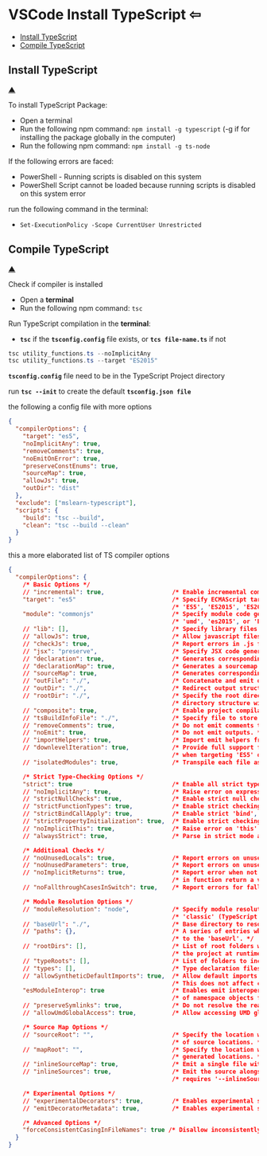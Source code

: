 
# **VSCode Install TypeScript** <a id="h"></a><Link to="../generics/vscode">&#8678;</Link>

  - [Install TypeScript](#aa)
  - [Compile TypeScript](#aaa)



## Install TypeScript <a id="a" />

[&#9650;](#h)

To install TypeScript Package:

- Open a terminal
- Run the following npm command: `npm install -g typescript` (-g if for installing the package globally in the computer)
- Run the following npm command: `npm install -g ts-node`

If the following errors are faced:

- PowerShell - Running scripts is disabled on this system
- PowerShell Script cannot be loaded because running scripts is disabled on this system error

run the following command in the terminal:

- `Set-ExecutionPolicy -Scope CurrentUser Unrestricted`

## Compile TypeScript <a id="aa" />

[&#9650;](#h)


Check if compiler is installed

- Open a **terminal**
- Run the following npm command: `tsc`

Run TypeScript compilation in the **terminal**:

- **`tsc`** if the **`tsconfig.config`** file exists, or **`tcs file-name.ts`** if not

```cs
tsc utility_functions.ts --noImplicitAny
tsc utility_functions.ts --target "ES2015"
```

**`tsconfig.config`** file need to be in the TypeScript Project directory

run **`tsc --init`** to create the default **`tsconfig.json file`**

the following a config file with more options

```json
{
  "compilerOptions": {
    "target": "es5",
    "noImplicitAny": true,
    "removeComments": true,
    "noEmitOnError": true,
    "preserveConstEnums": true,
    "sourceMap": true,
    "allowJs": true,
    "outDir": "dist"
  },
  "exclude": ["mslearn-typescript"],
  "scripts": {
    "build": "tsc --build",
    "clean": "tsc --build --clean"
  }
}
```

this a more elaborated list of TS compiler options

```json
{
  "compilerOptions": {
    /* Basic Options */
    // "incremental": true,                   /* Enable incremental compilation */
    "target": "es5"                           /* Specify ECMAScript target version: 'ES3' (default), 
                                              /* 'ES5', 'ES2015', 'ES2016', 'ES2017', 'ES2018', 'ES2019' or 'ESNEXT'. */,
    "module": "commonjs"                      /* Specify module code generation: 'none', 'commonjs', 'amd', 'system', 
                                              /* 'umd', 'es2015', or 'ESNext'. */,
    // "lib": [],                             /* Specify library files to be included in the compilation. */
    // "allowJs": true,                       /* Allow javascript files to be compiled. */
    // "checkJs": true,                       /* Report errors in .js files. */
    // "jsx": "preserve",                     /* Specify JSX code generation: 'preserve', 'react-native', or 'react'. */
    // "declaration": true,                   /* Generates corresponding '.d.ts' file. */
    // "declarationMap": true,                /* Generates a sourcemap for each corresponding '.d.ts' file. */
    // "sourceMap": true,                     /* Generates corresponding '.map' file. */
    // "outFile": "./",                       /* Concatenate and emit output to single file. */
    // "outDir": "./",                        /* Redirect output structure to the directory. */
    // "rootDir": "./",                       /* Specify the root directory of input files. Use to control the output 
                                              /* directory structure with --outDir. */
    // "composite": true,                     /* Enable project compilation */
    // "tsBuildInfoFile": "./",               /* Specify file to store incremental compilation information */
    // "removeComments": true,                /* Do not emit comments to output. */
    // "noEmit": true,                        /* Do not emit outputs. */
    // "importHelpers": true,                 /* Import emit helpers from 'tslib'. */
    // "downlevelIteration": true,            /* Provide full support for iterables in 'for-of', spread, and destructuring 
                                              /* when targeting 'ES5' or 'ES3'. */
    // "isolatedModules": true,               /* Transpile each file as a separate module (similar to 'ts.transpileModule'). */

    /* Strict Type-Checking Options */
    "strict": true                            /* Enable all strict type-checking options. */,
    // "noImplicitAny": true,                 /* Raise error on expressions and declarations with an implied 'any' type. */
    // "strictNullChecks": true,              /* Enable strict null checks. */
    // "strictFunctionTypes": true,           /* Enable strict checking of function types. */
    // "strictBindCallApply": true,           /* Enable strict 'bind', 'call', and 'apply' methods on functions. */
    // "strictPropertyInitialization": true,  /* Enable strict checking of property initialization in classes. */
    // "noImplicitThis": true,                /* Raise error on 'this' expressions with an implied 'any' type. */
    // "alwaysStrict": true,                  /* Parse in strict mode and emit "use strict" for each source file. */

    /* Additional Checks */
    // "noUnusedLocals": true,                /* Report errors on unused locals. */
    // "noUnusedParameters": true,            /* Report errors on unused parameters. */
    // "noImplicitReturns": true,             /* Report error when not all code paths 
                                              /* in function return a value. */
    // "noFallthroughCasesInSwitch": true,    /* Report errors for fallthrough cases in switch statement. */

    /* Module Resolution Options */
    // "moduleResolution": "node",            /* Specify module resolution strategy: 'node' (Node.js) or 
                                              /* 'classic' (TypeScript pre-1.6). */
    // "baseUrl": "./",                       /* Base directory to resolve non-absolute module names. */
    // "paths": {},                           /* A series of entries which re-map imports to lookup locations relative 
                                              /* to the 'baseUrl'. */
    // "rootDirs": [],                        /* List of root folders whose combined content represents the structure of 
                                              /* the project at runtime. */
    // "typeRoots": [],                       /* List of folders to include type definitions from. */
    // "types": [],                           /* Type declaration files to be included in compilation. */
    // "allowSyntheticDefaultImports": true,  /* Allow default imports from modules with no default export. 
                                              /* This does not affect code emit, just typechecking. */
    "esModuleInterop": true                   /* Enables emit interoperability between CommonJS and ES Modules via creation 
                                              /* of namespace objects for all imports. Implies 'allowSyntheticDefaultImports'. */,
    // "preserveSymlinks": true,              /* Do not resolve the real path of symlinks. */
    // "allowUmdGlobalAccess": true,          /* Allow accessing UMD globals from modules. */

    /* Source Map Options */
    // "sourceRoot": "",                      /* Specify the location where debugger should locate TypeScript files instead 
                                              /* of source locations. */
    // "mapRoot": "",                         /* Specify the location where debugger should locate map files instead of 
                                              /* generated locations. */
    // "inlineSourceMap": true,               /* Emit a single file with source maps instead of having a separate file. */
    // "inlineSources": true,                 /* Emit the source alongside the sourcemaps within a single file; 
                                              /* requires '--inlineSourceMap' or '--sourceMap' to be set. */

    /* Experimental Options */
    // "experimentalDecorators": true,        /* Enables experimental support for ES7 decorators. */
    // "emitDecoratorMetadata": true,         /* Enables experimental support for emitting type metadata for decorators. */

    /* Advanced Options */
    "forceConsistentCasingInFileNames": true /* Disallow inconsistently-cased references to the same file. */
  }
}
```

<br /><br /><br />
